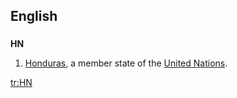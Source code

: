 {{see|hN|.hn}}
==English==
==={{abbreviation}}===
'''HN'''
#[[Honduras]], a member state of the [[United Nations]].

[[tr:HN]]